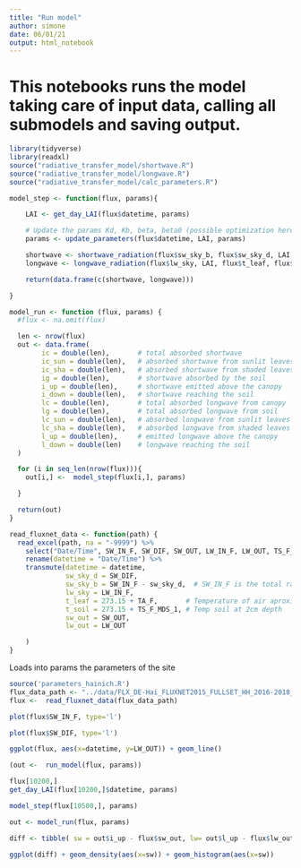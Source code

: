 ```yaml
---
title: "Run model"
author: simone
date: 06/01/21
output: html_notebook
---
```


# This notebooks runs the model taking care of input data, calling all submodels and saving output.


```r
library(tidyverse)
library(readxl)
source("radiative_transfer_model/shortwave.R")
source("radiative_transfer_model/longwave.R")
source("radiative_transfer_model/calc_parameters.R")
```




```r
model_step <- function(flux, params){

    LAI <- get_day_LAI(flux$datetime, params)

    # Update the params Kd, Kb, beta, beta0 (possible optimization here)
    params <- update_parameters(flux$datetime, LAI, params)

    shortwave <- shortwave_radiation(flux$sw_sky_b, flux$sw_sky_d, LAI, params)
    longwave <- longwave_radiation(flux$lw_sky, LAI, flux$t_leaf, flux$t_soil, params)

    return(data.frame(c(shortwave, longwave)))

}
```


```r
model_run <- function (flux, params) {
  #flux <- na.omit(flux)

  len <- nrow(flux)
  out <- data.frame(
        ic = double(len),       # total absorbed shortwave
        ic_sun = double(len),   # absorbed shortwave from sunlit leaves
        ic_sha = double(len),   # absorbed shortwave from shaded leaves
        ig = double(len),       # shortwave absorbed by the soil
        i_up = double(len),     # shortwave emitted above the canopy
        i_down = double(len),   # shortwave reaching the soil
        lc = double(len),       # total absorbed longwave from canopy
        lg = double(len),       # total absorbed longwave from soil
        lc_sun = double(len),   # absorbed longwave from sunlit leaves
        lc_sha = double(len),   # absorbed longwave from shaded leaves
        l_up = double(len),     # emitted longwave above the canopy
        l_down = double(len)    # longwave reaching the soil
  )

  for (i in seq_len(nrow(flux))){
    out[i,] <-  model_step(flux[i,], params)

  }

  return(out)
}
```



```r

read_fluxnet_data <- function(path) {
  read_excel(path, na = "-9999") %>%
    select("Date/Time", SW_IN_F, SW_DIF, SW_OUT, LW_IN_F, LW_OUT, TS_F_MDS_1, TA_F) %>% # Columns interesting for radiative model
    rename(datetime = "Date/Time") %>%
    transmute(datetime = datetime,
              sw_sky_d = SW_DIF,
              sw_sky_b = SW_IN_F - sw_sky_d,  # SW_IN_F is the total radation direct + diffuse
              lw_sky = LW_IN_F,
              t_leaf = 273.15 + TA_F,       # Temperature of air aproximation for leaf T for now
              t_soil = 273.15 + TS_F_MDS_1, # Temp soil at 2cm depth
              sw_out = SW_OUT,
              lw_out = LW_OUT

    )
}
```
Loads into params the parameters of the site
```r
source('parameters_hainich.R')
flux_data_path <- "../data/FLX_DE-Hai_FLUXNET2015_FULLSET_HH_2016-2018_beta-3_for_class.xlsx"
flux <-  read_fluxnet_data(flux_data_path)
```

```r
plot(flux$SW_IN_F, type='l')
```
```r
plot(flux$SW_DIF, type='l')
```
```r
ggplot(flux, aes(x=datetime, y=LW_OUT)) + geom_line()
```
```r
(out <-  run_model(flux, params))
```
```r
flux[10200,]
get_day_LAI(flux[10200,]$datetime, params)
```
```r
model_step(flux[10500,], params)
```
```r
out <- model_run(flux, params)
```

```r
diff <- tibble( sw = out$i_up - flux$sw_out, lw= out$l_up - flux$lw_out)
```
```r
ggplot(diff) + geom_density(aes(x=sw)) + geom_histogram(aes(x=sw))
```
